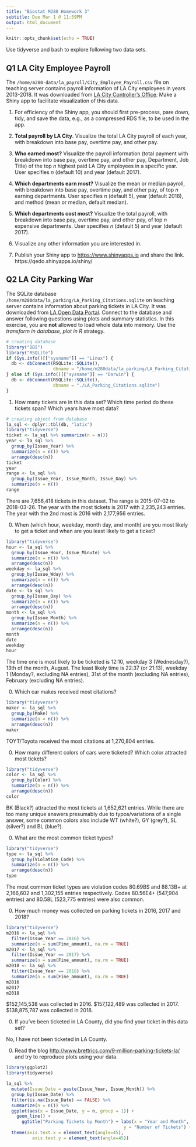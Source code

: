 ```yaml
---
title: "Biostat M280 Homework 3"
subtitle: Due Mar 1 @ 11:59PM
output: html_document
---
```


```r
knitr::opts_chunk$set(echo = TRUE)
```

Use tidyverse and bash to explore following two data sets.

## Q1 LA City Employee Payroll

The `/home/m280-data/la_payroll/City_Employee_Payroll.csv` file on teaching server contains payroll information of LA City employees in years 2013-2018. It was downloaded from [LA City Controller's Office](https://controllerdata.lacity.org/Payroll/City-Employee-Payroll/pazn-qyym). Make a Shiny app to facilitate visualization of this data. 

1. For efficiency of the Shiny app, you should first pre-process, pare down, tidy, and save the data, e.g., as a compressed RDS file, to be used in the app.

0. **Total payroll by LA City**. Visualize the total LA City payroll of each year, with breakdown into base pay, overtime pay, and other pay.

0. **Who earned most?** Visualize the payroll information (total payment with breakdown into base pay, overtime pay, and other pay, Department, Job Title) of the top $n$ highest paid LA City employees in a specific year. User specifies $n$ (default 10) and year (default 2017).

0. **Which departments earn most?** Visualize the mean or median payroll, with breakdown into base pay, overtime pay, and other pay, of top $n$ earning departments. User specifies $n$ (default 5), year (default 2018), and method (mean or median, default median).

0. **Which departments cost most?** Visualize the total payroll, with breakdown into base pay, overtime pay, and other pay, of top $n$ expensive departments. User specifies $n$ (default 5) and year (default 2017).

0. Visualize any other information you are interested in.

0. Publish your Shiny app to <https://www.shinyapps.io> and share the link.
 https://qedo.shinyapps.io/shiny/

## Q2 LA City Parking War

The SQLite database `/home/m280data/la_parking/LA_Parking_Citations.sqlite` on teaching server contains information about parking tickets in LA City. It was downloaded from [LA Open Data Portal](https://data.lacity.org/A-Well-Run-City/Parking-Citations/wjz9-h9np). Connect to the database and answer following questions using plots and summary statistics. In this exercise, you are **not** allowed to load whole data into memory. Use the _transform in database, plot in R_ strategy.

```r
# creating database
library("DBI")
library("RSQLite")
if (Sys.info()[["sysname"]] == "Linux") {
  db <- dbConnect(RSQLite::SQLite(), 
                  dbname = "/home/m280data/la_parking/LA_Parking_Citations.sqlite")
} else if (Sys.info()[["sysname"]] == "Darwin") {
  db <- dbConnect(RSQLite::SQLite(), 
                  dbname = "./LA_Parking_Citations.sqlite")
}
```

1. How many tickets are in this data set? Which time period do these tickets span? Which years have most data?

```r
# creating object from database
la_sql <- dplyr::tbl(db, "latix")
library("tidyverse")
ticket <- la_sql %>% summarize(n = n())
year <- la_sql %>%
  group_by(Issue_Year) %>%
  summarize(n = n()) %>%
  arrange(desc(n))
ticket
year
range <- la_sql %>%
  group_by(Issue_Year, Issue_Month, Issue_Day) %>%
  summarize(n = n())
range
```
There are 7,656,418 tickets in this dataset. The range is 2015-07-02 to 2018-03-26. The year with the most tickets is 2017 with 2,235,243 entries. The year with the 2nd most is 2016 with 2,177,956 entries.

0. When (which hour, weekday, month day, and month) are you most likely to get a ticket and when are you least likely to get a ticket?

```r
library("tidyverse")
hour <- la_sql %>%
  group_by(Issue_Hour, Issue_Minute) %>%
  summarize(n = n()) %>%
  arrange(desc(n))
weekday <- la_sql %>%
  group_by(Issue_Wday) %>%
  summarize(n = n()) %>%
  arrange(desc(n))
date <- la_sql %>%
  group_by(Issue_Day) %>%
  summarize(n = n()) %>%
  arrange(desc(n))
month <- la_sql %>%
  group_by(Issue_Month) %>%
  summarize(n = n()) %>%
  arrange(desc(n))
month
date
weekday
hour
```
The time one is most likely to be ticketed is 12:10, weekday 3 (Wednesday?), 13th of the month, August. The least likely time is 22:37 (or 21:13), weekday 1 (Monday?, excluding NA entries), 31st of the month (excluding NA entries), February (excluding NA entries).

0. Which car makes received most citations?

```r
library("tidyverse")
maker <- la_sql %>%
  group_by(Make) %>%
  summarize(n = n()) %>%
  arrange(desc(n))
maker
```
TOYT/Toyota received the most citations at 1,270,804 entries.

0. How many different colors of cars were ticketed? Which color attracted most tickets?

```r
library("tidyverse")
color <- la_sql %>%
  group_by(Color) %>%
  summarize(n = n()) %>%
  arrange(desc(n))
color
```
BK (Black?) attracted the most tickets at 1,652,621 entries. While there are too many unique answers presumably due to typos/variations of a single answer, some common colors also include WT (white?), GY (grey?), SL (silver?) and BL (blue?).

0. What are the most common ticket types?

```r
library("tidyverse")
type <- la_sql %>%
  group_by(Violation_Code) %>%
  summarize(n = n()) %>%
  arrange(desc(n))
type
```
The most common ticket types are violation codes 80.69BS and 88.13B+ at 2,166,602 and 1,302,155 entries respectively. Codes 80.56E4+ (547,904 entries) and 80.58L (523,775 entries) were also common.

0. How much money was collected on parking tickets in 2016, 2017 and 2018?
```r
library("tidyverse")
m2016 <- la_sql %>%
  filter(Issue_Year == 2016) %>%
  summarize(n = sum(Fine_amount), na.rm = TRUE)
m2017 <- la_sql %>%
  filter(Issue_Year == 2017) %>%
  summarize(n = sum(Fine_amount), na.rm = TRUE)
m2018 <- la_sql %>%
  filter(Issue_Year == 2018) %>%
  summarize(n = sum(Fine_amount), na.rm = TRUE)
m2016
m2017
m2018
```
$152,145,538 was collected in 2016. $157,122,489 was collected in 2017. $138,875,787 was collected in 2018.

0. If you've been ticketed in LA County, did you find your ticket in this data set?

No, I have not been ticketed in LA County.

0. Read the blog <http://www.brettrics.com/9-million-parking-tickets-la/> and try to reproduce plots using your data.

```r
library(ggplot2)
library(tidyverse)

la_sql %>%
  mutate(Issue_Date = paste(Issue_Year, Issue_Month)) %>%
  group_by(Issue_Date) %>%
  filter(is.na(Issue_Date) == FALSE) %>%
  summarize(n = n()) %>%
  ggplot(aes(x = Issue_Date, y = n, group = 1)) +
    geom_line() +
      ggtitle("Parking Tickets by Month") + labs(x = "Year and Month",
                                             y = "Number of Tickets") +
  theme(axis.text.x = element_text(angle=45),
          axis.text.y = element_text(angle=45))
```
